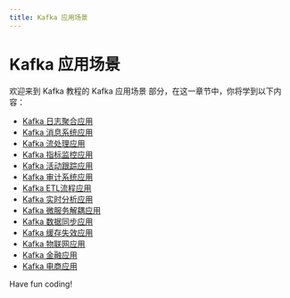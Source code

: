 ```yaml
---
title: Kafka 应用场景
---
```


# Kafka 应用场景

欢迎来到 Kafka 教程的 Kafka 应用场景 部分，在这一章节中，你将学到以下内容：

- [Kafka 日志聚合应用](./0-kafka-log-aggregation-application.mdx)
- [Kafka 消息系统应用](./1-kafka-messaging-application.mdx)
- [Kafka 流处理应用](./2-kafka-streaming-applications.mdx)
- [Kafka 指标监控应用](./3-kafka-metrics-monitoring-application.mdx)
- [Kafka 活动跟踪应用](./4-kafka-activity-tracking-app.mdx)
- [Kafka 审计系统应用](./5-kafka-audit-system-application.mdx)
- [Kafka ETL流程应用](./6-kafka-etl-process-application.mdx)
- [Kafka 实时分析应用](./7-kafka-real-time-analytics-application.mdx)
- [Kafka 微服务解耦应用](./8-kafka-microservice-decoupling-application.mdx)
- [Kafka 数据同步应用](./9-kafka-data-synchronization-application.mdx)
- [Kafka 缓存失效应用](./10-kafka-cache-invalidation-application.mdx)
- [Kafka 物联网应用](./11-kafka-internet-of-things-applications.mdx)
- [Kafka 金融应用](./12-kafka-financial-application.mdx)
- [Kafka 电商应用](./13-kafka-e-commerce-application.mdx)

Have fun coding!